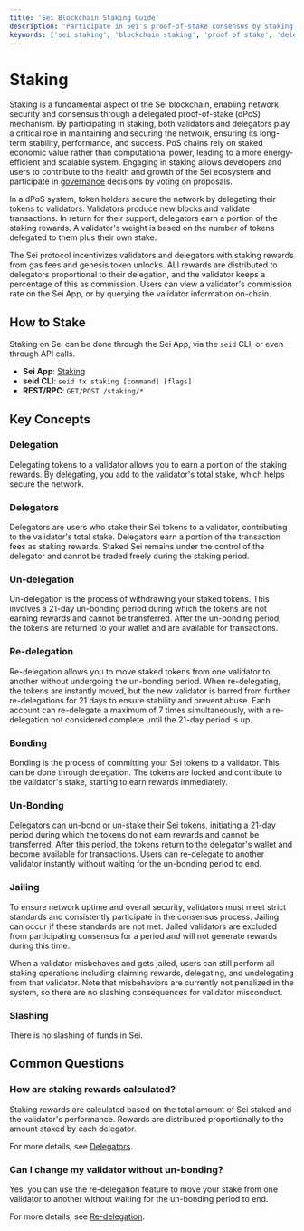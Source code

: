 ```yaml
---
title: 'Sei Blockchain Staking Guide'
description: "Participate in Sei's proof-of-stake consensus by staking tokens with validators, with detailed explanations of delegation, rewards, slashing risks, and the unbonding process."
keywords: ['sei staking', 'blockchain staking', 'proof of stake', 'delegation', 'validator nodes', 'staking rewards']
---
```



# Staking

Staking is a fundamental aspect of the Sei blockchain, enabling network security
and consensus through a delegated proof-of-stake (dPoS) mechanism. By
participating in staking, both validators and delegators play a critical role in
maintaining and securing the network, ensuring its long-term stability,
performance, and success. PoS chains rely on staked economic value rather than
computational power, leading to a more energy-efficient and scalable system.
Engaging in staking allows developers and users to contribute to the health and
growth of the Sei ecosystem and participate in [governance](/general-governance)
decisions by voting on proposals.

In a dPoS system, token holders secure the network by delegating their tokens to
validators. Validators produce new blocks and validate transactions. In return
for their support, delegators earn a portion of the staking rewards. A
validator's weight is based on the number of tokens delegated to them plus their
own stake.

The Sei protocol incentivizes validators and delegators with staking rewards
from gas fees and genesis token unlocks. ALl rewards are distributed
to delegators proportional to their delegation, and the validator keeps a percentage of this as commission.
Users can view a validator's commission rate on the Sei App, or by querying the validator information on-chain.

## How to Stake

Staking on Sei can be done through the Sei App, via the `seid` CLI, or even
through API calls.

- **Sei App**: [Staking](https://app.sei.io/stake)
- **seid CLI**: `seid tx staking [command] [flags]`
- **REST/RPC**: `GET/POST /staking/*`

## Key Concepts

### Delegation

Delegating tokens to a validator allows you to earn a portion of the staking
rewards. By delegating, you add to the validator's total stake, which helps
secure the network.

### Delegators

Delegators are users who stake their Sei tokens to a validator, contributing to
the validator's total stake. Delegators earn a portion of the transaction fees
as staking rewards. Staked Sei remains under the control of the delegator and
cannot be traded freely during the staking period.

### Un-delegation

Un-delegation is the process of withdrawing your staked tokens. This involves a
21-day un-bonding period during which the tokens are not earning rewards and
cannot be transferred. After the un-bonding period, the tokens are returned to
your wallet and are available for transactions.

### Re-delegation

Re-delegation allows you to move staked tokens from one validator to another
without undergoing the un-bonding period. When re-delegating, the tokens are
instantly moved, but the new validator is barred from further re-delegations for
21 days to ensure stability and prevent abuse. Each account can re-delegate a
maximum of 7 times simultaneously, with a re-delegation not considered complete
until the 21-day period is up.

### Bonding

Bonding is the process of committing your Sei tokens to a validator. This can be
done through delegation. The tokens are locked and contribute to the validator's
stake, starting to earn rewards immediately.

### Un-Bonding

Delegators can un-bond or un-stake their Sei tokens, initiating a 21-day period
during which the tokens do not earn rewards and cannot be transferred. After
this period, the tokens return to the delegator's wallet and become available
for transactions. Users can re-delegate to another validator instantly without
waiting for the un-bonding period to end.

### Jailing

To ensure network uptime and overall security, validators must meet strict standards and consistently participate in the consensus process.
Jailing can occur if these standards are not met. Jailed validators are excluded from
participating consensus for a period and will not generate rewards during this time.

<Callout type="info" title="Note">
  When a validator misbehaves and gets jailed, users can still perform all staking operations including claiming rewards, delegating, and undelegating from that validator. Note that misbehaviors are currently not penalized in the system, so there are no slashing consequences for validator misconduct.
</Callout>

### Slashing

There is no slashing of funds in Sei.

## Common Questions

### How are staking rewards calculated?

Staking rewards are calculated based on the total amount of Sei staked and the validator's performance. Rewards are distributed proportionally to the amount staked by each delegator.

For more details, see [Delegators](#delegators).

### Can I change my validator without un-bonding?

Yes, you can use the re-delegation feature to move your stake from one validator to another without waiting for the un-bonding period to end.

For more details, see [Re-delegation](#re-delegation).
